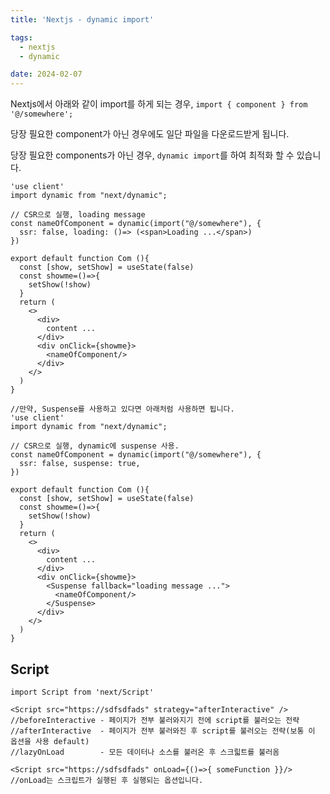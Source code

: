 ```yaml
---
title: 'Nextjs - dynamic import'

tags:
  - nextjs
  - dynamic

date: 2024-02-07
---
```


Nextjs에서 아래와 같이 import를 하게 되는 경우,
`import { component } from '@/somewhere';`

당장 필요한 component가 아닌 경우에도 일단 파일을 다운로드받게 됩니다.

당장 필요한 components가 아닌 경우, `dynamic import`를 하여 최적화 할 수 있습니다.

```js:page.tsx
'use client'
import dynamic from "next/dynamic";

// CSR으로 실행, loading message
const nameOfComponent = dynamic(import("@/somewhere"), {
  ssr: false, loading: ()=> (<span>Loading ...</span>)
})

export default function Com (){
  const [show, setShow] = useState(false)
  const showme=()=>{
    setShow(!show)
  }
  return (
    <>
      <div>
        content ...
      </div>
      <div onClick={showme}>
        <nameOfComponent/>
      </div>
    </>
  )
}
```

```js:page.tsx
//만약, Suspense를 사용하고 있다면 아래처럼 사용하면 됩니다.
'use client'
import dynamic from "next/dynamic";

// CSR으로 실행, dynamic에 suspense 사용.
const nameOfComponent = dynamic(import("@/somewhere"), {
  ssr: false, suspense: true,
})

export default function Com (){
  const [show, setShow] = useState(false)
  const showme=()=>{
    setShow(!show)
  }
  return (
    <>
      <div>
        content ...
      </div>
      <div onClick={showme}>
        <Suspense fallback="loading message ...">
          <nameOfComponent/>
        </Suspense>
      </div>
    </>
  )
}
```

## Script

```js:_app.Or_document.tsx
import Script from 'next/Script'

<Script src="https://sdfsdfads" strategy="afterInteractive" />
//beforeInteractive - 페이지가 전부 불러와지기 전에 script를 불러오는 전략
//afterInteractive  - 페이지가 전부 불러와진 후 script를 불러오는 전략(보통 이 옵션을 사용 default)
//lazyOnLoad        - 모든 데이터나 소스를 불러온 후 스크릷트를 불러옴

<Script src="https://sdfsdfads" onLoad={()=>{ someFunction }}/>
//onLoad는 스크립트가 실행된 후 실행되는 옵션입니다.
```
